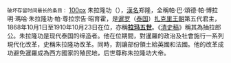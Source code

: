 <small>破坏存留时间最长的条目：</small>
[[file:Chulalongkorn_LoC.jpg|100px]]
朱拉隆功（{{bd|1853年|9月20日|1910年|10月23日|catIdx=Z}}），[[漢名|漢名]]郑隆，全稱帕·巴·頌德·帕·博拉明·瑪哈·朱拉隆功·帕·尊拉宗告·昭育霍，是[[暹罗|暹罗]]（[[泰国|泰国]]）[[扎克里王朝|扎克里王朝]]第五代君主，1868年10月1日至1910年10月23日在位，亦稱'''[[拉玛五世|拉玛五世]]'''。《[[清史稿|清史稿]]》稱其為抽拉郎公。朱拉隆功是现代泰国的缔造者。他在位期間，對暹羅的政治及社會施行一系列現代化改革，史稱朱拉隆功改革。同時，割讓部份領土給英國和法國。他的改革成功避免暹羅成為西方國家的殖民地，后世尊称朱拉隆功大帝。